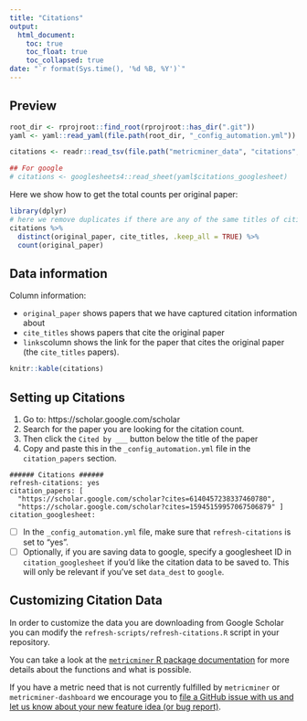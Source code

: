 ```yaml
---
title: "Citations"
output:
  html_document:
    toc: true
    toc_float: true
    toc_collapsed: true
date: "`r format(Sys.time(), '%d %B, %Y')`"
---
```


## Preview

```r
root_dir <- rprojroot::find_root(rprojroot::has_dir(".git"))
yaml <- yaml::read_yaml(file.path(root_dir, "_config_automation.yml"))

citations <- readr::read_tsv(file.path("metricminer_data", "citations", "citations.tsv"))

```

```r
## For google
# citations <- googlesheets4::read_sheet(yaml$citations_googlesheet)
```

Here we show how to get the total counts per original paper:

```r
library(dplyr)
# here we remove duplicates if there are any of the same titles of citing papers for each original paper and then get a count of the number of rows for each original paper (aka how many times it is cited)
citations %>%
  distinct(original_paper, cite_titles, .keep_all = TRUE) %>%
  count(original_paper)
```

## Data information

Column information:

- `original_paper` shows papers that we have captured citation information about
- `cite_titles` shows papers that cite the original paper
- `links`column shows the link for the paper that cites the original paper (the `cite_titles` papers).

```r
knitr::kable(citations)
```

## Setting up Citations

1. Go to: https://scholar.google.com/scholar
2. Search for the paper you are looking for the citation count.
3. Then click the `Cited by ___` button below the title of the paper
4. Copy and paste this in the `_config_automation.yml` file in the `citation_papers` section.

```
###### Citations ######
refresh-citations: yes
citation_papers: [
  "https://scholar.google.com/scholar?cites=6140457238337460780",
  "https://scholar.google.com/scholar?cites=15945159957067506879" ]
citation_googlesheet:
```
- [ ] In the `_config_automation.yml` file, make sure that `refresh-citations` is set to "yes".
- [ ] Optionally, if you are saving data to google, specify a googlesheet ID in `citation_googlesheet` if you'd like the citation data to be saved to. This will only be relevant if you've set `data_dest` to `google`.


## Customizing Citation Data

In order to customize the data you are downloading from Google Scholar you can modify the
`refresh-scripts/refresh-citations.R` script in your repository.

You can take a look at the [`metricminer` R package documentation](https://ottrproject.org/metricminer/articles/getting-started.html) for more details about the functions and what is possible.

If you have a metric need that is not currently fulfilled by `metricminer` or `metricminer-dashboard` we encourage you to [file a GitHub issue with us and let us know about your new feature idea (or bug report)](https://github.com/ottrproject/metricminer/issues/new/choose).
